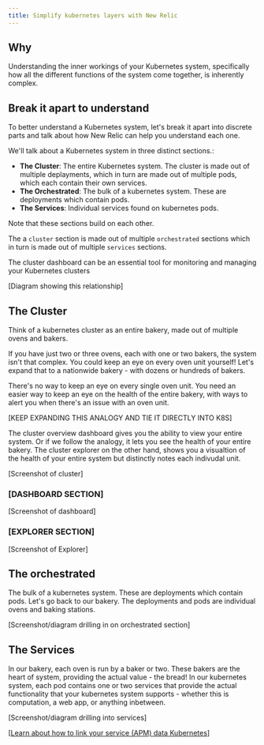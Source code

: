 ```yaml
---
title: Simplify kubernetes layers with New Relic
---
```


## Why

Understanding the inner workings of your Kubernetes system, specifically how all the different functions of the system come together, is inherently complex. 

## Break it apart to understand

To better understand a Kubernetes system, let's break it apart into discrete parts and talk about how New Relic can help you understand each one.

We'll talk about a Kubernetes system in three distinct sections.:

* **The Cluster**: The entire Kubernetes system. The cluster is made out of multiple deplayments, which in turn are made out of multiple pods, which each contain their own services.
* **The Orchestrated**: The bulk of a kubernetes system. These are deployments which contain pods. 
* **The Services**: Individual services found on kubernetes pods. 

Note that these sections build on each other. 

The a `cluster` section is made out of multiple `orchestrated` sections which in turn is made out of multiple `services` sections.

The cluster dashboard can be an essential tool for monitoring and managing your Kubernetes clusters


[Diagram showing this relationship]


## The Cluster

Think of a kubernetes cluster as an entire bakery, made out of multiple ovens and bakers.

 If you have just two or three ovens, each with one or two bakers, the system isn't that complex. You could keep an eye on every oven unit yourself! Let's expand that to a nationwide bakery - with dozens or hundreds of bakers. 
 
 There's no way to keep an eye on every single oven unit. You need an easier way to keep an eye on the health of the entire bakery, with ways to alert you when there's an issue with an oven unit.

[KEEP EXPANDING THIS ANALOGY AND TIE IT DIRECTLY INTO K8S]

The cluster overview dashboard gives you the ability to view your entire system. Or if we follow the analogy, it lets you see the health of your entire bakery. The cluster explorer on the other hand, shows you a visualtion of the health of your entire system but distinctly notes each indivudal unit.


[Screenshot of cluster]


### [DASHBOARD SECTION]


[Screenshot of dashboard]

### [EXPLORER SECTION]

[Screenshot of Explorer]

## The orchestrated

The bulk of a kubernetes system. These are deployments which contain pods. Let's go back to our bakery. The deployments and pods are individual ovens and baking stations. 

[Screenshot/diagram drilling in on orchestrated section]

## The Services

In our bakery, each oven is run by a baker or two. These bakers are the heart of system, providing the actual value - the bread! In our kubernetes system, each pod contains one or two services that provide the actual functionality that your kubernetes system supports - whether this is computation, a web app, or anything inbetween. 

[Screenshot/diagram drilling into services]

[[Learn about how to link your service (APM) data Kubernetes](/docs/kubernetes-pixie/kubernetes-integration/advanced-configuration/link-apm-applications-kubernetes/)]

<DocTiles numbered>
  <DocTile title='Get started' label={{text: 'You are here', color: '#FCD672'}}  path="/docs/tutorial-large-logs/get-started-managing-large-logs" ></DocTile>
  <DocTile title='Filter and reduce your log ingest'  label={{text: 'You are here', color: '#FCD672'}}   path="/docs/tutorial-large-logs/filter-large-logs" ></DocTile>
  <DocTile title='Organize your logs' path="/docs/tutorial-large-logs/organize-large-logs" ></DocTile>
</DocTiles>
